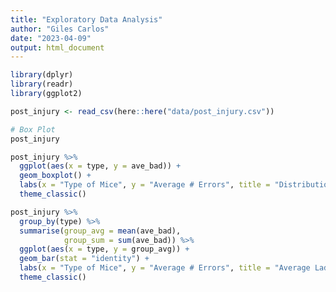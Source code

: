 ```yaml
---
title: "Exploratory Data Analysis"
author: "Giles Carlos"
date: "2023-04-09"
output: html_document
---
```


```r
library(dplyr)
library(readr)
library(ggplot2)

post_injury <- read_csv(here::here("data/post_injury.csv"))
```

```r
# Box Plot
post_injury

post_injury %>% 
  ggplot(aes(x = type, y = ave_bad)) + 
  geom_boxplot() + 
  labs(x = "Type of Mice", y = "Average # Errors", title = "Distribution of Ladder Beam Performance Across Mice Groups") + 
  theme_classic()

post_injury %>% 
  group_by(type) %>% 
  summarise(group_avg = mean(ave_bad),
            group_sum = sum(ave_bad)) %>% 
  ggplot(aes(x = type, y = group_avg)) +
  geom_bar(stat = "identity") +
  labs(x = "Type of Mice", y = "Average # Errors", title = "Average Ladder Beam Performance Across Mice Groups") + 
  theme_classic()
```





